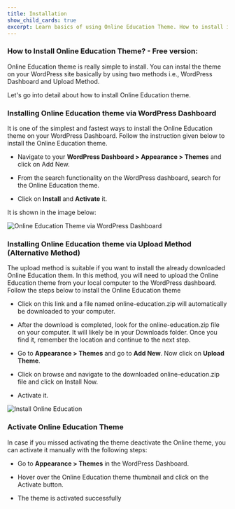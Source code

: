 ---
title: Installation
show_child_cards: true
excerpt: Learn basics of using Online Education Theme. How to install it on your WordPress setup.
---

### How to Install Online Education Theme? - Free version: 

Online Education theme is really simple to install. You can instal the theme on your WordPress site basically by using two methods i.e., WordPress Dashboard and Upload Method. 

Let's go into detail about how to install Online Education theme. 

### Installing Online Education theme via WordPress Dashboard 

It is one of the simplest and fastest ways to install the Online Education theme on your WordPress Dashboard. Follow the instruction given below to install the Online Education theme. 

- Navigate to your **WordPress Dashboard > Appearance > Themes** and click on Add New. 

- From the search functionality on the WordPress dashboard, search for the Online Education theme. 

- Click on **Install** and **Activate** it. 

It is shown in the image below: 

![Online Education Theme via WordPress Dashboard](https://user-images.githubusercontent.com/109593521/183817284-060d7bcd-cc1c-4100-b15c-0f5e1bc07b0c.png)

### Installing Online Education theme via Upload Method (Alternative Method) 

The upload method is suitable if you want to install the already downloaded Online Education them. In this method, you will need to upload the Online Education theme from your local computer to the WordPress dashboard. Follow the steps below to install the Online Education theme 

- Click on this link and a file named online-education.zip will automatically be downloaded to your computer. 

- After the download is completed, look for the online-education.zip file on your computer. It will likely be in your Downloads folder. Once you find it, remember the location and continue to the next step. 

- Go to **Appearance > Themes** and go to **Add New**. Now click on **Upload Theme**. 

- Click on browse and navigate to the downloaded online-education.zip file and click on Install Now. 

- Activate it.

![Install Online Education](https://user-images.githubusercontent.com/109593521/184284816-59904a22-5f83-4ed8-b7fd-5964e93e37d3.gif)


### Activate Online Education Theme 

In case if you missed activating the theme deactivate the Online theme, you can activate it manually with the following steps: 

- Go to **Appearance > Themes** in the WordPress Dashboard. 

- Hover over the Online Education theme thumbnail and click on the Activate button. 

- The theme is activated successfully
